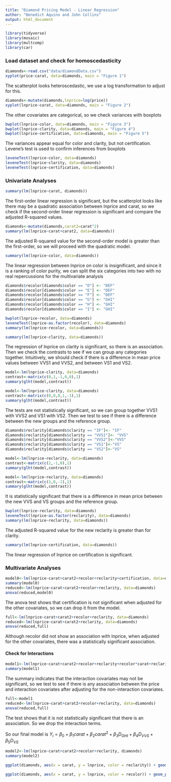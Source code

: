 ```yaml
---
title: "Diamond Pricing Model - Linear Regression"
author: "Benedict Aquino and John Collins"
output: html_document
---
```

```r
library(tidyverse)
library(mosaic)
library(multcomp)
library(car)
```
### Load dataset and check for homoscedasticity

```r
diamonds<-read.csv("data/diamondData.csv")
xyplot(price~carat, data=diamonds, main = "Figure 1")    
```

The scatterplot looks heteroscedastic, we use a log transformation to adjust for this.

```r
diamonds<-mutate(diamonds,lnprice=log(price)) 
xyplot(lnprice~carat, data=diamonds, main = "Figure 2")
```

The other covariates are categorical, so we check variances with boxplots

```r
bwplot(lnprice~color, data=diamonds, main = "Figure 3")         
bwplot(lnprice~clarity, data=diamonds, main = "Figure 4")       
bwplot(lnprice~certification, data=diamonds, main = "Figure 5")
```

The variances appear equal for color and clarity, but not certification.
Levene's test is used to confirm inferences from boxplots
```r
leveneTest(lnprice~color, data=diamonds)    
leveneTest(lnprice~clarity, data=diamonds)  
leveneTest(lnprice~certification, data=diamonds)
```

### Univariate Analyses

```r
summary(lm(lnprice~carat, diamonds))
```

The first-order linear regression is significant, but the scatterplot looks like there may be a quadratic association between lnprice and carat, so we check if the second-order linear regression is significant and compare the adjusted R-squared values.

```r
diamonds<-mutate(diamonds,carat2=carat^2)
summary(lm(lnprice~carat+carat2, data=diamonds))
```

The adjusted R-squared value for the second-order model is greater than the first-order, so we will proceed with the quadratic model.


```r
summary(lm(lnprice~color, data=diamonds))
```

The linear regression between lnprice on color is insignificant, and since it is a ranking of color purity, we can split the six categories into two with no real repercussions for the multivariate analysis

```r
diamonds$recolor[diamonds$color == "D"] <- "DEF"
diamonds$recolor[diamonds$color == "E"] <- "DEF"
diamonds$recolor[diamonds$color == "F"] <- "DEF"
diamonds$recolor[diamonds$color == "G"] <- "GHI"
diamonds$recolor[diamonds$color == "H"] <- "GHI"
diamonds$recolor[diamonds$color == "I"] <- "GHI"
```

```r
bwplot(lnprice~recolor, data=diamonds)
leveneTest(lnprice~as.factor(recolor), data=diamonds)
summary(lm(lnprice~recolor, data=diamonds))
```

```r
summary(lm(lnprice~clarity, data=diamonds))
```

The regression of lnprice on clarity is significant, so there is an association. Then we check the contrasts to see if we can group any categories together. Intuitively, we should check if there is a difference in mean price values between VVS1 and VVS2, and between VS1 and VS2. 

```r
model<-lm(lnprice~clarity, data=diamonds)
contrast<-matrix(c(0,1,-1,0,0),1)
summary(glht(model,contrast))

model<-lm(lnprice~clarity, data=diamonds)
contrast<-matrix(c(0,0,0,1,-1),1)
summary(glht(model,contrast))
```

The tests are not statistically significant, so we can group together VVS1 with VVS2 and VS1 with VS2. Then we test to see if there is a difference between the new groups and the reference group.

```r
diamonds$reclarity[diamonds$clarity == "IF"]<- "IF"
diamonds$reclarity[diamonds$clarity == "VVS1"]<- "VVS"
diamonds$reclarity[diamonds$clarity == "VVS2"]<-"VVS"
diamonds$reclarity[diamonds$clarity == "VS1"]<-"VS"
diamonds$reclarity[diamonds$clarity == "VS2"]<-"VS"

model<-lm(lnprice~reclarity, data=diamonds)
contrast<-matrix(c(1,-1,0),1)
summary(glht(model,contrast))

model<-lm(lnprice~reclarity, data=diamonds)
contrast<-matrix(c(1,0,-1),1)
summary(glht(model,contrast))
```

It is statistically significant that there is a difference in mean price between the new VVS and VS groups and the reference group.

```r
bwplot(lnprice~reclarity, data=diamonds)
leveneTest(lnprice~as.factor(reclarity), data=diamonds)
summary(lm(lnprice~reclarity, data=diamonds))
```

The adjusted R-squared value for the new reclarity is greater than for clarity.

```r
summary(lm(lnprice~certification, data=diamonds))
```

The linear regression of lnprice on certification is significant.

### Multivariate Analyses

```r
model0<-lm(lnprice~carat+carat2+recolor+reclarity+certification, data=diamonds)
summary(model0)
reduced<-lm(lnprice~carat+carat2+recolor+reclarity, data=diamonds)
anova(reduced,model0)
```

The anova test shows that certification is not significant when adjusted for the other covariates, so we can drop it from the model.


```r
full<-lm(lnprice~carat+carat2+recolor+reclarity, data=diamonds)
reduced<-lm(lnprice~carat+carat2+reclarity, data=diamonds)
anova(reduced,full)
```

Although recolor did not show an association with lnprice, when adjusted for the other covariates, there was a statistically significant association.

#### Check for Interactions

```r
model1<-lm(lnprice~carat+carat2+recolor+reclarity+recolor*carat+reclarity*carat, diamonds)
summary(model1)
```

The summary indicates that the interaction covariates may not be significant, so we test to see if there is any association between the price and interaction covariates after adjusting for the non-interaction covariates.

```r
full<-model1
reduced<-lm(lnprice~carat+carat2+recolor+reclarity, data=diamonds)
anova(reduced,full)
```

The test shows that it is not statistically significant that there is an association. So we drop the interaction terms.

So our final model is $Y_{i} = \beta_{0} + \beta_{1}carat + \beta_{2}carat^2 + \beta_{3}D_{GHI} + \beta_{4}D_{VVS} + \beta_{5}D_{VS}$

```r
model2<-lm(lnprice~carat+carat2+recolor+reclarity, diamonds)
summary(model2)

ggplot(diamonds, aes(x = carat, y = lnprice, color = reclarity)) + geom_point()  + stat_smooth(method = "lm", formula = y ~ poly(x, 2), size = 1)

ggplot(diamonds, aes(x = carat, y = lnprice, color = recolor)) + geom_point()  + stat_smooth(method = "lm", formula = y ~ poly(x, 2), size = 1)
```

